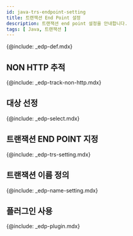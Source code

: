 ```yaml
---
id: java-trs-endpoint-setting
title: 트랜잭션 End Point 설정
description: 트랜잭션 end point 설정을 안내합니다. 
tags: [ Java, 트랜잭션 ]
---
```


{@include: _edp-def.mdx}

## NON HTTP 추적

{@include: _edp-track-non-http.mdx}

## 대상 선정

<!-- 먼저 메소드 프로파일을 설정하세요. 확실하게 트랜잭션에서 호출되는 클래스를 지정하세요. 그래서 DB를 사용하는 프로그램에서는 **JDBC 드라이버**가 유용합니다. JDBC 드라이버에 프로파일을 설정하세요. -->
{@include: _edp-select.mdx}


## 트랜잭션 END POINT 지정

{@include: _edp-trs-setting.mdx}

## 트랜잭션 이름 정의

{@include: _edp-name-setting.mdx}

## 플러그인 사용

{@include: _edp-plugin.mdx} 

